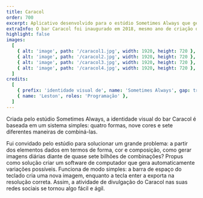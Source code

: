 ```yaml
---
title: Caracol
order: 700
excerpt: Aplicativo desenvolvido para o estúdio Sometimes Always que gera imagens para a comunicação do bar de maneira aleatória e automática. 
extraInfo: O bar Caracol foi inaugurado em 2018, mesmo ano de criação do aplicativo, que é usado até hoje. Essa identidade visual foi premiada no Latin American Design Awards com ouro em branding.<br /><br />[Instagram](instagram.com/caracolbar)
highlight: false
images:
  [
    { alt: 'image', path: '/caracol1.jpg', width: 1920, height: 720 },
    { alt: 'image', path: '/caracol2.jpg', width: 1920, height: 720 },
    { alt: 'image', path: '/caracol3.jpg', width: 1920, height: 720 },
    { alt: 'image', path: '/caracol4.jpg', width: 1920, height: 720 },
  ]
credits:
  [
    { prefix: 'identidade visual de', name: 'Sometimes Always', gap: true },
    { name: 'Leston', roles: 'Programação' },
  ]
---
```

Criada pelo estúdio Sometimes Always, a identidade visual do bar Caracol é baseada em um sistema simples: quatro formas, nove cores e sete diferentes maneiras de combiná-las.

Fui convidado pelo estúdio para solucionar um grande problema: a partir dos elementos dados em termos de forma, cor e composição, como gerar imagens diárias diante de quase sete bilhões de combinações? Propus como solução criar um software de computador que gera automaticamente variações possíveis. Funciona de modo simples: a barra de espaço do teclado cria uma nova imagem, enquanto a tecla enter a exporta na resolução correta. Assim, a atividade de divulgação do Caracol nas suas redes sociais se tornou algo fácil e ágil.
